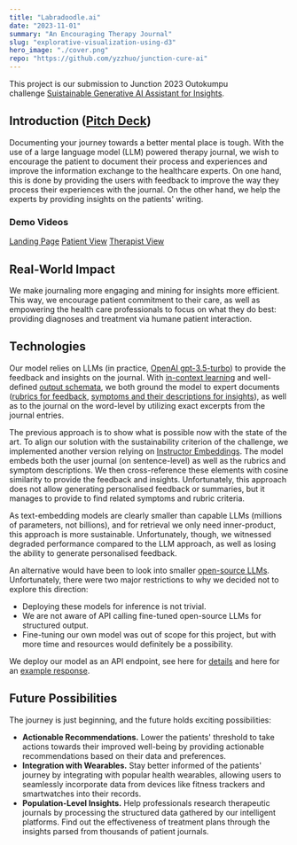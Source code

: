 ```yaml
---
title: "Labradoodle.ai"
date: "2023-11-01"
summary: "An Encouraging Therapy Journal"
slug: "explorative-visualization-using-d3"
hero_image: "./cover.png"
repo: "https://github.com/yzzhuo/junction-cure-ai"
---
```


This project is our submission to Junction 2023 Outokumpu challenge [Suistainable Generative AI Assistant for Insights](https://www.junction2023.com/challenges-2023/outokumpu).

## Introduction ([Pitch Deck](https://docs.google.com/presentation/d/1GSXJbAbC8VFl8alTRruNBAQBYbGp7PMDTsvAoTTGzUc/edit#slide=id.g29a13a3cc43_0_13))

Documenting your journey towards a better mental place is tough. With the use of a large language model (LLM) powered therapy journal, we wish to encourage the patient to document their process and experiences and improve the information exchange to the healthcare experts. On one hand, this is done by providing the users with feedback to improve the way they process their experiences with the journal. On the other hand, we help the experts by providing insights on the patients' writing.

### Demo Videos

[Landing Page](https://drive.google.com/file/d/1gBFoX3P1g-bjT9KU8apr1vPkgozYEkx6/view?usp=sharing) [Patient View](https://drive.google.com/file/d/17UKtu1MBV-c65NLOha7J4LiTh5Eiubc3/view?usp=sharing) [Therapist View](https://drive.google.com/file/d/10hTJ40iFYqY08NAf-x9LU2gAqawQ5_aT/view?usp=sharing)

## Real-World Impact

We make journaling more engaging and mining for insights more efficient. This way, we encourage patient commitment to their care, as well as empowering the health care professionals to focus on what they do best: providing diagnoses and treatment via humane patient interaction.

## Technologies

Our model relies on LLMs (in practice, [OpenAI gpt-3.5-turbo](https://platform.openai.com/docs/models/gpt-3-5)) to provide the feedback and insights on the journal. With [in-context learning](https://en.wikipedia.org/wiki/Prompt_engineering#In-context_learning) and well-defined [output schemata](https://wandb.ai/jxnlco/function-calls/reports/Better-Data-Extraction-Using-Pydantic-and-OpenAI-Function-Calls--Vmlldzo0ODU4OTA3#solution-2:-openaischema-powered-by-pydantic), we both ground the model to expert documents ([rubrics for feedback](https://github.com/mallasto/junction-cure-ai/blob/main/llm-api/app/assets/rubric.json), [symptoms and their descriptions for insights](https://github.com/mallasto/junction-cure-ai/blob/main/llm-api/app/assets/symptoms.json)), as well as to the journal on the word-level by utilizing exact excerpts from the journal entries.

The previous approach is to show what is possible now with the state of the art. To align our solution with the sustainability criterion of the challenge, we implemented another version relying on [Instructor Embeddings](https://huggingface.co/hkunlp/instructor-large). The model embeds both the user journal (on sentence-level) as well as the rubrics and symptom descriptions. We then cross-reference these elements with cosine similarity to provide the feedback and insights. Unfortunately, this approach does not allow generating personalised feedback or summaries, but it manages to provide to find related symptoms and rubric criteria.

As text-embedding models are clearly smaller than capable LLMs (millions of parameters, not billions), and for retrieval we only need inner-product, this approach is more sustainable. Unfortunately, though, we witnessed degraded performance compared to the LLM approach, as well as losing the ability to generate personalised feedback.

An alternative would have been to look into smaller [open-source LLMs](https://huggingface.co/spaces/HuggingFaceH4/open_llm_leaderboard). Unfortunately, there were two major restrictions to why we decided not to explore this direction:

- Deploying these models for inference is not trivial.
- We are not aware of API calling fine-tuned open-source LLMs for structured output.
- Fine-tuning our own model was out of scope for this project, but with more time and resources would definitely be a possibility.

We deploy our model as an API endpoint, see here for [details](https://github.com/mallasto/junction-cure-ai/tree/main/llm-api/app) and here for an [example response](https://github.com/mallasto/junction-cure-ai/blob/main/llm-api/app/result.json).

## Future Possibilities

The journey is just beginning, and the future holds exciting possibilities:

- **Actionable Recommendations.** Lower the patients' threshold to take actions towards their improved well-being by providing actionable recommendations based on their data and preferences.
- **Integration with Wearables.** Stay better informed of the patients' journey by integrating with popular health wearables, allowing users to seamlessly incorporate data from devices like fitness trackers and smartwatches into their records.
- **Population-Level Insights.** Help professionals research therapeutic journals by processing the structured data gathered by our intelligent platforms. Find out the effectiveness of treatment plans through the insights parsed from thousands of patient journals.